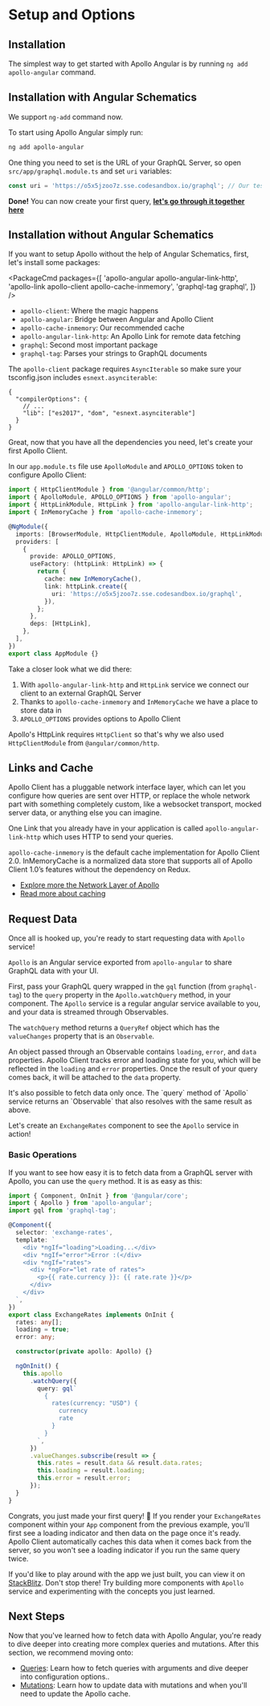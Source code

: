 
# Setup and Options

## Installation

The simplest way to get started with Apollo Angular is by running `ng add apollo-angular` command.

## Installation with Angular Schematics

We support `ng-add` command now.

To start using Apollo Angular simply run:

```bash
ng add apollo-angular
```

One thing you need to set is the URL of your GraphQL Server, so open `src/app/graphql.module.ts` and set `uri` variables:

```ts filename="graphql.module.ts"
const uri = 'https://o5x5jzoo7z.sse.codesandbox.io/graphql'; // Our test Graphql Server which returns rates
```

**Done!** You can now create your first query, [**let's go through it together here**](#request-data)

## Installation without Angular Schematics

If you want to setup Apollo without the help of Angular Schematics, first, let's install some packages:

<PackageCmd
  packages={[
    'apollo-angular apollo-angular-link-http',
    'apollo-link apollo-client apollo-cache-inmemory',
    'graphql-tag graphql',
  ]}
/>

- `apollo-client`: Where the magic happens
- `apollo-angular`: Bridge between Angular and Apollo Client
- `apollo-cache-inmemory`: Our recommended cache
- `apollo-angular-link-http`: An Apollo Link for remote data fetching
- `graphql`: Second most important package
- `graphql-tag`: Parses your strings to GraphQL documents

The `apollo-client` package requires `AsyncIterable` so make sure your tsconfig.json includes `esnext.asynciterable`:

```jsonc
{
  "compilerOptions": {
    // ...
    "lib": ["es2017", "dom", "esnext.asynciterable"]
  }
}
```

Great, now that you have all the dependencies you need, let's create your first Apollo Client.

In our `app.module.ts` file use `ApolloModule` and `APOLLO_OPTIONS` token to configure Apollo Client:

```ts
import { HttpClientModule } from '@angular/common/http';
import { ApolloModule, APOLLO_OPTIONS } from 'apollo-angular';
import { HttpLinkModule, HttpLink } from 'apollo-angular-link-http';
import { InMemoryCache } from 'apollo-cache-inmemory';

@NgModule({
  imports: [BrowserModule, HttpClientModule, ApolloModule, HttpLinkModule],
  providers: [
    {
      provide: APOLLO_OPTIONS,
      useFactory: (httpLink: HttpLink) => {
        return {
          cache: new InMemoryCache(),
          link: httpLink.create({
            uri: 'https://o5x5jzoo7z.sse.codesandbox.io/graphql',
          }),
        };
      },
      deps: [HttpLink],
    },
  ],
})
export class AppModule {}
```

Take a closer look what we did there:

1. With `apollo-angular-link-http` and `HttpLink` service we connect our client to an external GraphQL Server
1. Thanks to `apollo-cache-inmemory` and `InMemoryCache` we have a place to store data in
1. `APOLLO_OPTIONS` provides options to Apollo Client

Apollo's HttpLink requires `HttpClient` so that's why we also used `HttpClientModule` from `@angular/common/http`.

## Links and Cache

Apollo Client has a pluggable network interface layer, which can let you configure how queries are sent over HTTP, or replace the whole network part with something completely custom, like a websocket transport, mocked server data, or anything else you can imagine.

One Link that you already have in your application is called `apollo-angular-link-http` which uses HTTP to send your queries.

`apollo-cache-inmemory` is the default cache implementation for Apollo Client 2.0. InMemoryCache is a normalized data store that supports all of Apollo Client 1.0’s features without the dependency on Redux.

- [Explore more the Network Layer of Apollo](./network-layer)
- [Read more about caching](./caching)

## Request Data

Once all is hooked up, you're ready to start requesting data with `Apollo` service!

`Apollo` is an Angular service exported from `apollo-angular` to share GraphQL data with your UI.

First, pass your GraphQL query wrapped in the `gql` function (from `graphql-tag`) to the `query` property in the `Apollo.watchQuery` method, in your component.
The `Apollo` service is a regular angular service available to you, and your data is streamed through Observables.

The `watchQuery` method returns a `QueryRef` object which has the `valueChanges`
property that is an `Observable`.

An object passed through an Observable contains `loading`, `error`, and `data` properties. Apollo Client tracks error and loading state for you, which will be reflected in the `loading` and `error` properties. Once the result of your query comes back, it will be attached to the `data` property.

<Callout>
  It's also possible to fetch data only once. The `query` method of `Apollo` service returns an `Observable` that also
  resolves with the same result as above.
</Callout>

Let's create an `ExchangeRates` component to see the `Apollo` service in action!

### Basic Operations

If you want to see how easy it is to fetch data from a GraphQL server with Apollo, you can use the `query` method. It is as easy as this:

```ts
import { Component, OnInit } from '@angular/core';
import { Apollo } from 'apollo-angular';
import gql from 'graphql-tag';

@Component({
  selector: 'exchange-rates',
  template: `
    <div *ngIf="loading">Loading...</div>
    <div *ngIf="error">Error :(</div>
    <div *ngIf="rates">
      <div *ngFor="let rate of rates">
        <p>{{ rate.currency }}: {{ rate.rate }}</p>
      </div>
    </div>
  `,
})
export class ExchangeRates implements OnInit {
  rates: any[];
  loading = true;
  error: any;

  constructor(private apollo: Apollo) {}

  ngOnInit() {
    this.apollo
      .watchQuery({
        query: gql`
          {
            rates(currency: "USD") {
              currency
              rate
            }
          }
        `,
      })
      .valueChanges.subscribe(result => {
        this.rates = result.data && result.data.rates;
        this.loading = result.loading;
        this.error = result.error;
      });
  }
}
```

Congrats, you just made your first query! 🎉 If you render your `ExchangeRates` component within your `App` component from the previous example, you'll first see a loading indicator and then data on the page once it's ready. Apollo Client automatically caches this data when it comes back from the server, so you won't see a loading indicator if you run the same query twice.

If you'd like to play around with the app we just built, you can view it on [StackBlitz](https://stackblitz.com/edit/basic-apollo-angular-app). Don't stop there! Try building more components with `Apollo` service and experimenting with the concepts you just learned.

## Next Steps

Now that you've learned how to fetch data with Apollo Angular, you're ready to dive deeper into creating more complex queries and mutations. After this section, we recommend moving onto:

- [Queries](./queries): Learn how to fetch queries with arguments and dive deeper into configuration options..
- [Mutations](./mutations): Learn how to update data with mutations and when you'll need to update the Apollo cache.
